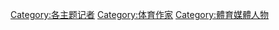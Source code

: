 [[Category:各主题记者|Category:各主题记者]]
[[Category:体育作家|Category:体育作家]]
[[Category:體育媒體人物|Category:體育媒體人物]]